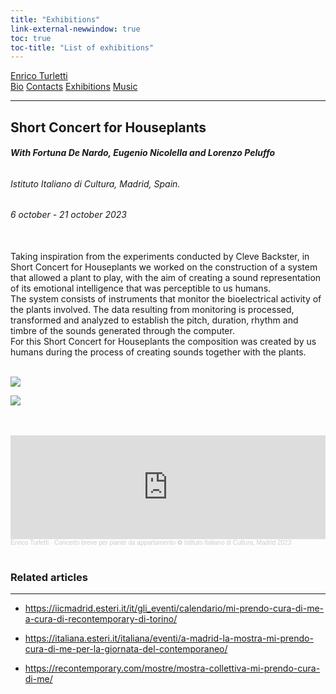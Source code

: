 ```yaml
---
title: "Exhibitions"
link-external-newwindow: true
toc: true
toc-title: "List of exhibitions"
---
```

<div class="navbar">
  <div class="index-logo"><a href="index.html">Enrico Turletti</a></div>
  <div class="other-links">
  <a href="bio.html">Bio</a>
  <a href="contacts.html">Contacts</a>
  <a href="#">Exhibitions</a>
  <a href="music.html">Music</a>
  <hr>
  </div>
</div>
## Short Concert for Houseplants
###### **With Fortuna De Nardo, Eugenio Nicolella and Lorenzo Peluffo**
###### Istituto Italiano di Cultura, Madrid, Spain.
###### 6 october - 21 october 2023
<br>
Taking inspiration from the experiments conducted by Cleve Backster, in Short Concert for Houseplants we worked on the construction of a system that allowed a plant to play, with the aim of creating a sound representation of its emotional intelligence that was perceptible to us humans.<br>
The system consists of instruments that monitor the bioelectrical activity of the plants involved. The data resulting from monitoring is processed, transformed and analyzed to establish the pitch, duration, rhythm and timbre of the sounds generated through the computer.<br>
For this Short Concert for Houseplants the composition was created by us humans during the process of creating sounds together with the plants.
<br><br>
<div>
  <img src="images/short_concert_for_houseplants-madrid2023.jpg" class="grid-gallery-image-pic"/>
</div>
<div>
  <img src="images/short_concert_for_houseplants_2-madrid2023.jpg" class="grid-gallery-image-pic"/>
</div>
<br><br>
<iframe width="100%" height="166" scrolling="no" frameborder="no" allow="autoplay" src="https://w.soundcloud.com/player/?url=https%3A//api.soundcloud.com/tracks/1658727504&color=%23002b36&auto_play=false&hide_related=false&show_comments=true&show_user=true&show_reposts=false&show_teaser=true"></iframe><div style="font-size: 10px; color: #cccccc;line-break: anywhere;word-break: normal;overflow: hidden;white-space: nowrap;text-overflow: ellipsis; font-family: Interstate,Lucida Grande,Lucida Sans Unicode,Lucida Sans,Garuda,Verdana,Tahoma,sans-serif;font-weight: 100;"><a href="https://soundcloud.com/enrico-turletti-986118922" title="Enrico Turletti" target="_blank" style="color: #cccccc; text-decoration: none;">Enrico Turletti</a> · <a href="https://soundcloud.com/enrico-turletti-986118922/concerto-breve-per-piante-da-appartamento-istituto-italiano-di-cultura-madrid-2023" title="Concerto breve per piante da appartamento ✿ Istituto Italiano di Cultura, Madrid 2023" target="_blank" style="color: #cccccc; text-decoration: none;">Concerto breve per piante da appartamento ✿ Istituto Italiano di Cultura, Madrid 2023</a></div>
<br>
<h3>Related articles</h3>
<hr>
* <a href="https://iicmadrid.esteri.it/it/gli_eventi/calendario/mi-prendo-cura-di-me-a-cura-di-recontemporary-di-torino/">https://iicmadrid.esteri.it/it/gli_eventi/calendario/mi-prendo-cura-di-me-a-cura-di-recontemporary-di-torino/</a>

* <a href="https://italiana.esteri.it/italiana/eventi/a-madrid-la-mostra-mi-prendo-cura-di-me-per-la-giornata-del-contemporaneo/">https://italiana.esteri.it/italiana/eventi/a-madrid-la-mostra-mi-prendo-cura-di-me-per-la-giornata-del-contemporaneo/</a>

* <a href="https://recontemporary.com/mostre/mostra-collettiva-mi-prendo-cura-di-me/">https://recontemporary.com/mostre/mostra-collettiva-mi-prendo-cura-di-me/</a>

